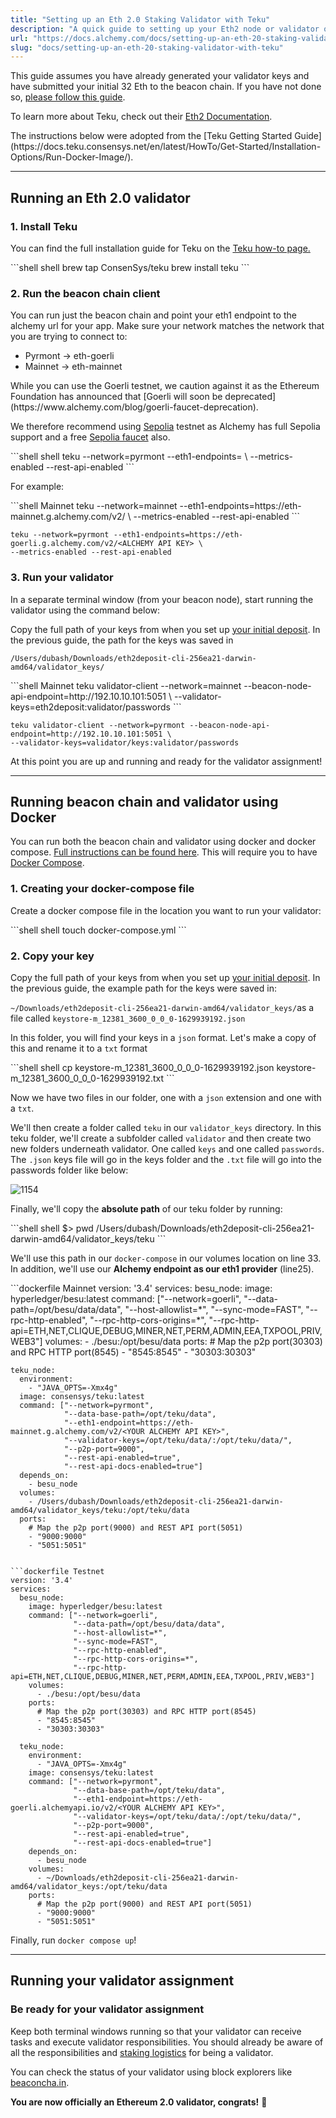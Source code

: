 ```yaml
---
title: "Setting up an Eth 2.0 Staking Validator with Teku"
description: "A quick guide to setting up your Eth2 node or validator on Teku with Alchemy as your web3 provider."
url: "https://docs.alchemy.com/docs/setting-up-an-eth-20-staking-validator-with-teku"
slug: "docs/setting-up-an-eth-20-staking-validator-with-teku"
---
```


This guide assumes you have already generated your validator keys and have submitted your initial 32 Eth to the beacon chain. If you have not done so, [please follow this guide](/docs/running-an-eth20-staking-node-or-validator-with-alchemy).

To learn more about Teku, check out their [Eth2 Documentation](https://docs.teku.consensys.net/en/latest/).

<Info>
  The instructions below were adopted from the [Teku Getting Started Guide](https://docs.teku.consensys.net/en/latest/HowTo/Get-Started/Installation-Options/Run-Docker-Image/).
</Info>

***

## Running an Eth 2.0 validator

### 1. Install Teku

You can find the full installation guide for Teku on the [Teku how-to page.](https://docs.teku.consensys.net/en/latest/HowTo/Get-Started/Installation-Options/Install-Binaries/)

<CodeGroup>
  ```shell shell
  brew tap ConsenSys/teku
  brew install teku
  ```
</CodeGroup>

### 2. Run the beacon chain client

You can run just the beacon chain and point your eth1 endpoint to the alchemy url for your app. Make sure your network matches the network that you are trying to connect to:

* Pyrmont -> eth-goerli
* Mainnet -> eth-mainnet

<Warning>
  While you can use the Goerli testnet, we caution against it as the Ethereum Foundation has announced that [Goerli will soon be deprecated](https://www.alchemy.com/blog/goerli-faucet-deprecation).

  We therefore recommend using [Sepolia](https://www.alchemy.com/overviews/sepolia-testnet) testnet as Alchemy has full Sepolia support and a free [Sepolia faucet](https://sepoliafaucet.com/) also.
</Warning>

<CodeGroup>
  ```shell shell
  teku --network=pyrmont --eth1-endpoints=<ALCHEMY API ENDPOINT HERE> \
  --metrics-enabled --rest-api-enabled
  ```
</CodeGroup>

For example:

<CodeGroup>
  ```shell Mainnet
  teku --network=mainnet --eth1-endpoints=https://eth-mainnet.g.alchemy.com/v2/<ALCHEMY API KEY> \
  --metrics-enabled --rest-api-enabled
  ```

  ```shell Testnet
  teku --network=pyrmont --eth1-endpoints=https://eth-goerli.g.alchemy.com/v2/<ALCHEMY API KEY> \
  --metrics-enabled --rest-api-enabled
  ```
</CodeGroup>

### 3. Run your validator

In a separate terminal window (from your beacon node), start running the validator using the command below:

Copy the full path of your keys from when you set up [your initial deposit](./). In the previous guide, the path for the keys was saved in

`/Users/dubash/Downloads/eth2deposit-cli-256ea21-darwin-amd64/validator_keys/`

<CodeGroup>
  ```shell Mainnet
  teku validator-client --network=mainnet --beacon-node-api-endpoint=http://192.10.10.101:5051 \
  --validator-keys=eth2deposit:validator/passwords
  ```

  ```shell Testnet
  teku validator-client --network=pyrmont --beacon-node-api-endpoint=http://192.10.10.101:5051 \
  --validator-keys=validator/keys:validator/passwords
  ```
</CodeGroup>

At this point you are up and running and ready for the validator assignment!

***

## Running beacon chain and validator using Docker

You can run both the beacon chain and validator using docker and docker compose. [Full instructions can be found here](https://docs.teku.consensys.net/en/latest/HowTo/Get-Started/Installation-Options/Run-Docker-Image/). This will require you to have [Docker Compose](https://docs.docker.com/compose/).

### 1. Creating your docker-compose file

Create a docker compose file in the location you want to run your validator:

<CodeGroup>
  ```shell shell
  touch docker-compose.yml
  ```
</CodeGroup>

### 2. Copy your key

Copy the full path of your keys from when you set up [your initial deposit](https://alchemyenterprisegroup.readme.io/docs). In the previous guide, the example path for the keys were saved in:

`~/Downloads/eth2deposit-cli-256ea21-darwin-amd64/validator_keys/`as a file called `keystore-m_12381_3600_0_0_0-1629939192.json`

In this folder, you will find your keys in a `json` format. Let's make a copy of this and rename it to a `txt` format

<CodeGroup>
  ```shell shell
  cp keystore-m_12381_3600_0_0_0-1629939192.json keystore-m_12381_3600_0_0_0-1629939192.txt
  ```
</CodeGroup>

Now we have two files in our folder, one with a `json` extension and one with a `txt`.

We'll then create a folder called `teku` in our `validator_keys` directory. In this teku folder, we'll create a subfolder called `validator` and then create two new folders underneath validator. One called `keys` and one called `passwords`. The `.json` keys file will go in the keys folder and the `.txt` file will go into the passwords folder like below:

![1154](2331ee9-keystore.png "keystore.png")

Finally, we'll copy the **absolute path** of our teku folder by running:

<CodeGroup>
  ```shell shell
  $> pwd
  /Users/dubash/Downloads/eth2deposit-cli-256ea21-darwin-amd64/validator_keys/teku
  ```
</CodeGroup>

We'll use this path in our `docker-compose` in our volumes location on line 33. In addition, we'll use our **Alchemy endpoint as our eth1 provider** (line25).

<CodeGroup>
  ```dockerfile Mainnet
  version: '3.4'
  services:
    besu_node:
      image: hyperledger/besu:latest
      command: ["--network=goerli",
                "--data-path=/opt/besu/data/data",
                "--host-allowlist=*",
                "--sync-mode=FAST",
                "--rpc-http-enabled",
                "--rpc-http-cors-origins=*",
                "--rpc-http-api=ETH,NET,CLIQUE,DEBUG,MINER,NET,PERM,ADMIN,EEA,TXPOOL,PRIV,WEB3"]
      volumes:
        - ./besu:/opt/besu/data
      ports:
        # Map the p2p port(30303) and RPC HTTP port(8545)
        - "8545:8545"
        - "30303:30303"

    teku_node:
      environment:
        - "JAVA_OPTS=-Xmx4g"
      image: consensys/teku:latest
      command: ["--network=pyrmont",
                "--data-base-path=/opt/teku/data",
                "--eth1-endpoint=https://eth-mainnet.g.alchemy.com/v2/<YOUR ALCHEMY API KEY>",
                "--validator-keys=/opt/teku/data/:/opt/teku/data/",
                "--p2p-port=9000",
                "--rest-api-enabled=true",
                "--rest-api-docs-enabled=true"]
      depends_on:
        - besu_node
      volumes:
        - /Users/dubash/Downloads/eth2deposit-cli-256ea21-darwin-amd64/validator_keys/teku:/opt/teku/data
      ports:
        # Map the p2p port(9000) and REST API port(5051)
        - "9000:9000"
        - "5051:5051"
  ```

  ```dockerfile Testnet
  version: '3.4'
  services:
    besu_node:
      image: hyperledger/besu:latest
      command: ["--network=goerli",
                "--data-path=/opt/besu/data/data",
                "--host-allowlist=*",
                "--sync-mode=FAST",
                "--rpc-http-enabled",
                "--rpc-http-cors-origins=*",
                "--rpc-http-api=ETH,NET,CLIQUE,DEBUG,MINER,NET,PERM,ADMIN,EEA,TXPOOL,PRIV,WEB3"]
      volumes:
        - ./besu:/opt/besu/data
      ports:
        # Map the p2p port(30303) and RPC HTTP port(8545)
        - "8545:8545"
        - "30303:30303"

    teku_node:
      environment:
        - "JAVA_OPTS=-Xmx4g"
      image: consensys/teku:latest
      command: ["--network=pyrmont",
                "--data-base-path=/opt/teku/data",
                "--eth1-endpoint=https://eth-goerli.alchemyapi.io/v2/<YOUR ALCHEMY API KEY>",
                "--validator-keys=/opt/teku/data/:/opt/teku/data/",
                "--p2p-port=9000",
                "--rest-api-enabled=true",
                "--rest-api-docs-enabled=true"]
      depends_on:
        - besu_node
      volumes:
        - ~/Downloads/eth2deposit-cli-256ea21-darwin-amd64/validator_keys:/opt/teku/data
      ports:
        # Map the p2p port(9000) and REST API port(5051)
        - "9000:9000"
        - "5051:5051"
  ```
</CodeGroup>

Finally, run `docker compose up`!

***

## Running your validator assignment

### Be ready for your validator assignment

Keep both terminal windows running so that your validator can receive tasks and execute validator responsibilities. You should already be aware of all the responsibilities and [staking logistics](https://docs.ethhub.io/ethereum-roadmap/ethereum-2.0/proof-of-stake/#staking-logistics) for being a validator.

You can check the status of your validator using block explorers like [beaconcha.in](https://beaconcha.in).

**You are now officially an Ethereum 2.0 validator, congrats!** 🎉
